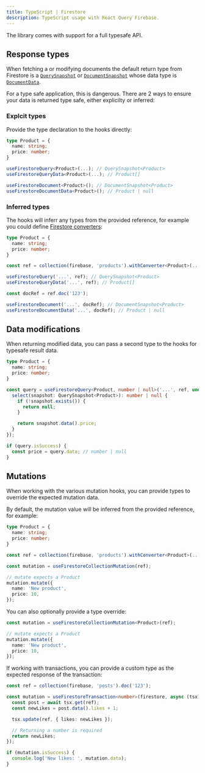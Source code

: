 ```yaml
---
title: TypeScript | Firestore
description: TypeScript usage with React Query Firebase.
---
```


The library comes with support for a full typesafe API. 

## Response types

When fetching a or modifying documents the default return type from 
Firestore is a [`QuerySnapshot`](https://firebase.google.com/docs/reference/js/firestore_.querysnapshot) or 
[`DocumentSnapshot`](https://firebase.google.com/docs/reference/js/firestore_.documentsnapshot) whose data type is
[`DocumentData`](https://firebase.google.com/docs/reference/js/firestore_.documentdata).

For a type safe application, this is dangerous. There are 2 ways to ensure your data
is returned type safe, either explicilty or inferred:

### Explcit types

Provide the type declaration to the hooks directly:

```ts
type Product = {
  name: string;
  price: number;
}

useFirestoreQuery<Product>(...); // QuerySnapshot<Product>
useFirestoreQueryData<Product>(...); // Product[]

useFirestoreDocument<Product>(); // DocumentSnapshot<Product>
useFirestoreDocumentData<Product>(); // Product | null
```

### Inferred types

The hooks will inferr any types from the provided reference, for example you could 
define [Firestore converters](https://firebase.google.com/docs/reference/js/firestore_.firestoredataconverter):

```ts
type Product = {
  name: string;
  price: number;
}

const ref = collection(firebase, 'products').withConverter<Product>(...);

useFirestoreQuery('...', ref); // QuerySnapshot<Product>
useFirestoreQueryData('...', ref); // Product[]

const docRef = ref.doc('123');

useFirestoreDocument('...', docRef); // DocumentSnapshot<Product>
useFirestoreDocumentData('...', docRef); // Product | null
```

## Data modifications

When returning modified data, you can pass a second type to the hooks for 
typesafe result data.

```ts
type Product = {
  name: string;
  price: number;
}

const query = useFirestoreQuery<Product, number | null>('...', ref, undefined, {
  select(snapshot: QuerySnapshot<Product>): number | null {
    if (!snapshot.exists()) {
      return null;
    }

    return snapshot.data().price;
  }
});

if (query.isSuccess) {
  const price = query.data; // number | null
} 
```

## Mutations

When working with the various mutation hooks, you can provide types to
override the expected mutation data.

By default, the mutation value will be inferred from the provided reference, for example:

```ts
type Product = {
  name: string;
  price: number;
}

const ref = collection(firebase, 'products').withConverter<Product>(...);

const mutation = useFirestoreCollectionMutation(ref);

// mutate expects a Product
mutation.mutate({
  name: 'New product',
  price: 10,
});
```

You can also optionally provide a type override:

```ts
const mutation = useFirestoreCollectionMutation<Product>(ref);

// mutate expects a Product
mutation.mutate({
  name: 'New product',
  price: 10,
});
```

If working with transactions, you can provide a custom type as the expected
response of the transaction:

```ts
const ref = collection(firebase, 'posts').doc('123');

const mutation = useFirestoreTransaction<number>(firestore, async (tsx) => {
  const post = await tsx.get(ref);
  const newLikes = post.data().likes + 1;

  tsx.update(ref, { likes: newLikes });

  // Returning a number is required
  return newLikes;
});

if (mutation.isSuccess) {
  console.log('New likes: ', mutation.data);
}
```
